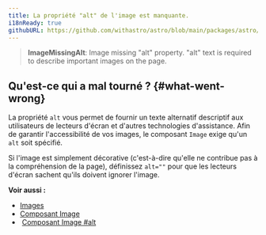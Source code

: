 ```yaml
---
title: La propriété "alt" de l'image est manquante.
i18nReady: true
githubURL: https://github.com/withastro/astro/blob/main/packages/astro/src/core/errors/errors-data.ts
---
```


> **ImageMissingAlt**: Image missing "alt" property. "alt" text is required to describe important images on the page.

## Qu'est-ce qui a mal tourné ? \{#what-went-wrong\}
La propriété `alt` vous permet de fournir un texte alternatif descriptif aux utilisateurs de lecteurs d'écran et d'autres technologies d'assistance. Afin de garantir l'accessibilité de vos images, le composant `Image` exige qu'un `alt` soit spécifié.

Si l'image est simplement décorative (c'est-à-dire qu'elle ne contribue pas à la compréhension de la page), définissez `alt=""` pour que les lecteurs d'écran sachent qu'ils doivent ignorer l'image.

**Voir aussi :**
-  [Images](/fr/guides/images/)
-  [Composant Image](/fr/guides/images/#image--astroassets)
-  [Composant Image #alt](/fr/guides/images/#alt-required)
